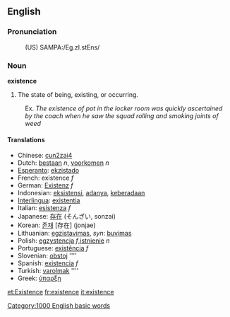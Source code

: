 ==English==
===Pronunciation===
:(US) SAMPA:/Eg.zI.stEns/

===Noun===
'''existence'''

# The state of being, existing, or occurring.
:Ex. ''The existence of pot in the locker room was quickly ascertained by the coach when he saw the squad rolling and smoking joints of weed''

==== Translations ====
*Chinese: [[cun2zai4]]
*Dutch: [[bestaan]] ''n'', [[voorkomen]] ''n''
*[[Esperanto]]: [[ekzistado]]
*French: existence ''f''
*German: [[Existenz]] ''f''
*Indonesian: [[eksistensi]], [[ada|adanya]], [[ada|keberadaan]]
*[[Interlingua]]: [[existentia]]
*Italian: [[esistenza]] ''f''
*Japanese: [[存在]] (そんざい, sonzai)
*Korean: [[존재]] [存在] (jonjae)
*Lithuanian: [[egzistavimas]], ''syn'': [[buvimas]]
*Polish: [[egzystencja]] ''f'',[[istnienie]] ''n''
*Portuguese: [[existência]] ''f''
*Slovenian: [[obstoj]] ''''
*Spanish: [[existencia]] ''f''
*Turkish: [[varolmak]] ''''
*Greek: [[ύπαρξη]]

[[et:Existence]]
[[fr:existence]]
[[it:existence]]
[[Category:1000 English basic words]]